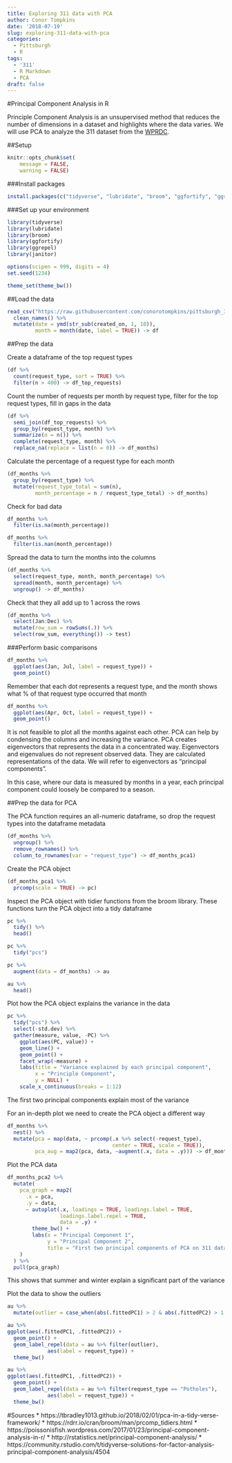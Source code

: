 ```yaml
---
title: Exploring 311 data with PCA
author: Conor Tompkins
date: '2018-07-19'
slug: exploring-311-data-with-pca
categories:
  - Pittsburgh
  - R
tags:
  - '311'
  - R Markdown
  - PCA
draft: false
---
```

#Principal Component Analysis in R

Principle Component Analysis is an unsupervised method that reduces the number of dimensions in a dataset and highlights where the data varies. We will use PCA to analyze the 311 dataset from the [WPRDC](https://data.wprdc.org/dataset/311-data).

##Setup
```r
knitr::opts_chunk$set(
	message = FALSE,
	warning = FALSE)
```

###Install packages
```r
install.packages(c("tidyverse", "lubridate", "broom", "ggfortify", "ggrepel", "janitor"))
```

###Set up your environment
```r
library(tidyverse)
library(lubridate)
library(broom)
library(ggfortify)
library(ggrepel)
library(janitor)

options(scipen = 999, digits = 4)
set.seed(1234)

theme_set(theme_bw())
```

##Load the data
```r
read_csv("https://raw.githubusercontent.com/conorotompkins/pittsburgh_311/master/data/pittsburgh_311.csv", progress = FALSE) %>% 
  clean_names() %>% 
  mutate(date = ymd(str_sub(created_on, 1, 10)),
         month = month(date, label = TRUE)) -> df
```

##Prep the data

Create a dataframe of the top request types
```r
(df %>% 
  count(request_type, sort = TRUE) %>% 
  filter(n > 400) -> df_top_requests)
```

Count the number of requests per month by request type, filter for the top request types, fill in gaps in the data
```r
(df %>%
  semi_join(df_top_requests) %>% 
  group_by(request_type, month) %>% 
  summarize(n = n()) %>% 
  complete(request_type, month) %>% 
  replace_na(replace = list(n = 0)) -> df_months)
```

Calculate the percentage of a request type for each month
```r
(df_months %>% 
  group_by(request_type) %>% 
  mutate(request_type_total = sum(n),
         month_percentage = n / request_type_total) -> df_months)
```

Check for bad data
```r
df_months %>% 
  filter(is.na(month_percentage))

df_months %>% 
  filter(is.nan(month_percentage))
```

Spread the data to turn the months into the columns
```r
(df_months %>% 
  select(request_type, month, month_percentage) %>% 
  spread(month, month_percentage) %>% 
  ungroup() -> df_months)
```

Check that they all add up to 1 across the rows
```r
(df_months %>% 
  select(Jan:Dec) %>% 
  mutate(row_sum = rowSums(.)) %>% 
  select(row_sum, everything()) -> test)
```

###Perform basic comparisons
```r
df_months %>% 
  ggplot(aes(Jan, Jul, label = request_type)) +
  geom_point()
```

Remember that each dot represents a request type, and the month shows what % of that request type occurred that month

```r
df_months %>% 
  ggplot(aes(Apr, Oct, label = request_type)) +
  geom_point()
```

It is not feasible to plot all the months against each other. PCA can help by condensing the columns and increasing the variance. PCA creates eigenvectors that represents the data in a concentrated way. Eigenvectors and eigenvalues do not represent observed data. They are calculated representations of the data. We will refer to eigenvectors as "principal components".

In this case, where our data is measured by months in a year, each principal component could loosely be compared to a season.  

##Prep the data for PCA

The PCA function requires an all-numeric dataframe, so drop the request types into the dataframe metadata
```r
(df_months %>% 
  ungroup() %>% 
  remove_rownames() %>% 
  column_to_rownames(var = "request_type") -> df_months_pca1)
```

Create the PCA object
```r
(df_months_pca1 %>% 
  prcomp(scale = TRUE) -> pc)
```

Inspect the PCA object with tidier functions from the broom library. These functions turn the PCA object into a tidy dataframe
```r
pc %>% 
  tidy() %>% 
  head()
```

```r
pc %>% 
  tidy("pcs")
```

```r
pc %>% 
  augment(data = df_months) -> au

au %>% 
  head()
```

Plot how the PCA object explains the variance in the data
```r
pc %>% 
  tidy("pcs") %>%
  select(-std.dev) %>% 
  gather(measure, value, -PC) %>% 
    ggplot(aes(PC, value)) +
    geom_line() +
    geom_point() +
    facet_wrap(~measure) +
    labs(title = "Variance explained by each principal component",
         x = "Principle Component",
         y = NULL) +
    scale_x_continuous(breaks = 1:12)
```

The first two principal components explain most of the variance

For an in-depth plot we need to create the PCA object a different way
```r
df_months %>% 
  nest() %>% 
  mutate(pca = map(data, ~ prcomp(.x %>% select(-request_type), 
                                  center = TRUE, scale = TRUE)),
         pca_aug = map2(pca, data, ~augment(.x, data = .y))) -> df_months_pca2
```

Plot the PCA data
```r
df_months_pca2 %>%
  mutate(
    pca_graph = map2(
      .x = pca,
      .y = data,
      ~ autoplot(.x, loadings = TRUE, loadings.label = TRUE,
                 loadings.label.repel = TRUE,
                 data = .y) +
        theme_bw() +
        labs(x = "Principal Component 1",
             y = "Principal Component 2",
             title = "First two principal components of PCA on 311 dataset")
    )
  ) %>%
  pull(pca_graph)
```

This shows that summer and winter explain a significant part of the variance

Plot the data to show the outliers
```r
au %>% 
  mutate(outlier = case_when(abs(.fittedPC1) > 2 & abs(.fittedPC2) > 1.5 ~ TRUE)) -> au

au %>% 
ggplot(aes(.fittedPC1, .fittedPC2)) +
  geom_point() +
  geom_label_repel(data = au %>% filter(outlier),
             aes(label = request_type)) +
  theme_bw()
```

```r
au %>% 
ggplot(aes(.fittedPC1, .fittedPC2)) +
  geom_point() +
  geom_label_repel(data = au %>% filter(request_type == "Potholes"),
             aes(label = request_type)) +
  theme_bw()
```


#Sources
* https://tbradley1013.github.io/2018/02/01/pca-in-a-tidy-verse-framework/
* https://rdrr.io/cran/broom/man/prcomp_tidiers.html
* https://poissonisfish.wordpress.com/2017/01/23/principal-component-analysis-in-r/
* http://rstatistics.net/principal-component-analysis/
* https://community.rstudio.com/t/tidyverse-solutions-for-factor-analysis-principal-component-analysis/4504

